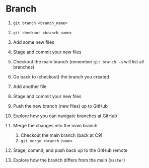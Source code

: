 # Branch

1. `git branch <branch_name>`
1. `git checkout <branch_name>`
1. Add some new files
1. Stage and commit your new files
1. Checkout the main branch  (remember `git branch -a` will list all branches)
1. Go back to (checkout) the branch you created
1. Add another file
1. Stage and commit your new files
1. Push the new branch (new files) up to GitHub
1. Explore how you can navigate branches at GitHub
1. Merge the changes into the main branch

    1. Checkout the main branch (back at C9)
    1. `git merge <branch_name>`

1. Stage, commit, and push back up to the GitHub remote
1. Explore how the branch differs from the main (`master`)
